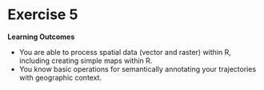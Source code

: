 # Exercise 5

:::{.callout-note}
**Learning Outcomes**

- You are able to process spatial data (vector and raster) within R, including creating simple maps within R.
- You know basic operations for semantically annotating your trajectories with geographic context.
:::